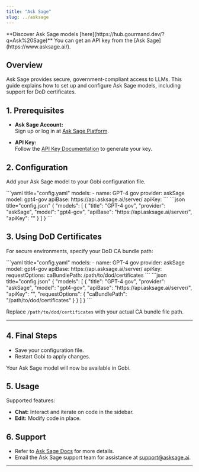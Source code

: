 ```yaml
---
title: "Ask Sage"
slug: ../asksage
---
```


<Tip>
  **Discover Ask Sage models [here](https://hub.gourmand.dev/?q=Ask%20Sage)**
</Tip>

<Info>
  You can get an API key from the [Ask Sage](https://www.asksage.ai/).
</Info>


## Overview

Ask Sage provides secure, government-compliant access to LLMs. This guide explains how to set up and configure Ask Sage models, including support for DoD certificates.

## 1. Prerequisites

- **Ask Sage Account:**  
  Sign up or log in at [Ask Sage Platform](https://chat.asksage.ai/).

- **API Key:**  
  Follow the [API Key Documentation](https://docs.asksage.ai/docs/api-documentation/api-documentation.html) to generate your key.


## 2. Configuration

Add your Ask Sage model to your Gobi configuration file.


<Tabs>
  <Tab title="YAML">
  ```yaml title="config.yaml"
  models:
    - name: GPT-4 gov
      provider: askSage
      model: gpt4-gov
      apiBase: https://api.asksage.ai/server/
      apiKey: <YOUR_ASK_SAGE_API_KEY>
  ```
  </Tab>
  <Tab title="JSON">
  ```json title="config.json"
  {
    "models": [
      {
        "title": "GPT-4 gov",
        "provider": "askSage",
        "model": "gpt4-gov",
        "apiBase": "https://api.asksage.ai/server/",
        "apiKey": "<YOUR_ASK_SAGE_API_KEY>"
      }
    ]
  }
  ```
  </Tab>
</Tabs>

## 3. Using DoD Certificates

For secure environments, specify your DoD CA bundle path:


<Tabs>
  <Tab title="YAML">
  ```yaml title="config.yaml"
  models:
    - name: GPT-4 gov
      provider: askSage
      model: gpt4-gov
      apiBase: https://api.asksage.ai/server/
      apiKey: <YOUR_ASK_SAGE_API_KEY>
      requestOptions:
        caBundlePath: /path/to/dod/certificates
  ```
  </Tab>
  <Tab title="JSON">
  ```json title="config.json"
  {
    "models": [
      {
        "title": "GPT-4 gov",
        "provider": "askSage",
        "model": "gpt4-gov",
        "apiBase": "https://api.asksage.ai/server/",
        "apiKey": "<YOUR_ASK_SAGE_API_KEY>",
        "requestOptions": {
          "caBundlePath": "/path/to/dod/certificates"
        }
      }
    ]
  }
  ```
  </Tab>
</Tabs>

Replace `/path/to/dod/certificates` with your actual CA bundle file path.

---

## 4. Final Steps

- Save your configuration file.
- Restart Gobi to apply changes.

Your Ask Sage model will now be available in Gobi.

## 5. Usage

Supported features:

- **Chat:** Interact and iterate on code in the sidebar.
- **Edit:** Modify code in place.

## 6. Support

- Refer to [Ask Sage Docs](https://docs.asksage.ai/docs/api-documentation/api-documentation.html) for more details.
- Email the Ask Sage support team for assistance at support@asksage.ai.

---

